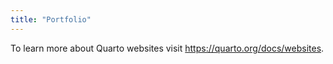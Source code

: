 ```yaml
---
title: "Portfolio"
---
```


To learn more about Quarto websites visit <https://quarto.org/docs/websites>.

